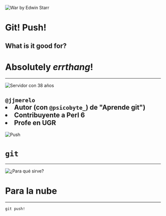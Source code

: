 
<Head>
  <title>Git! Push</title>
  <meta name='twitter:site' content='@jjmerelo' />
  <meta name='twitter:title' content='Git! Push! What is it good for?' />
  <meta name='twitter:description' content='Absolutely everything!' />
  <link href="https://fonts.googleapis.com/css?family=Koho|Open+Sans" rel="stylesheet" /> 
</Head>



![War by Edwin Starr](https://upload.wikimedia.org/wikipedia/en/1/19/Edwin-starr-war-single-1970.jpg)
# Git! Push!
## What is it good for?
# Absolutely *errthang*!
---
![Servidor con 38 años](https://farm1.staticflickr.com/3/5119753_0dd1c36628_o_d.jpg)

`@jjmerelo`
<Appear>
    <li>Autor (con <code>@psicobyte_</code>) de "Aprende git")</li>
    <li>Contribuyente a Perl 6</li>
    <li>Profe en UGR</li>
</Appear>
---

![Push](https://farm2.staticflickr.com/1937/43783892920_78ee9bef50_h_d.jpg)

# `git`
---

![¿Para qué sirve?](https://farm5.staticflickr.com/4810/31993107578_77df74653c_k_d.jpg)

# Para la nube

---
`git push!`
